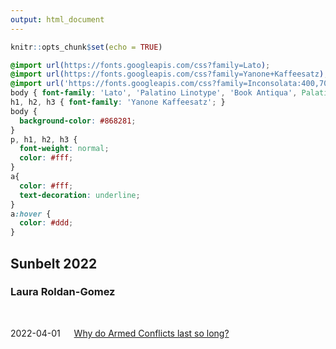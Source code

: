 ```yaml
---
output: html_document
---
```


```r
knitr::opts_chunk$set(echo = TRUE)
```

```css
@import url(https://fonts.googleapis.com/css?family=Lato);
@import url(https://fonts.googleapis.com/css?family=Yanone+Kaffeesatz);
@import url('https://fonts.googleapis.com/css?family=Inconsolata:400,700');
body { font-family: 'Lato', 'Palatino Linotype', 'Book Antiqua', Palatino, 'Microsoft YaHei', 'Songti SC', serif; }
h1, h2, h3 { font-family: 'Yanone Kaffeesatz'; }
body {
  background-color: #868281;
}
p, h1, h2, h3 {
  font-weight: normal;
  color: #fff;
}
a{
  color: #fff;
  text-decoration: underline;
}
a:hover {
  color: #ddd;
}
```


## Sunbelt 2022

### Laura Roldan-Gomez

<br>

2022-04-01 &emsp; [Why do Armed Conflicts last so long?](presentation_Sunbelt_2022.html)